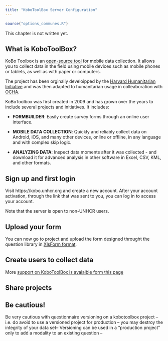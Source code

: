 ```yaml
---
title: "KoboToolBox Server Configuration"
---
```


```r
source("options_communes.R")
```

<div class="important">
This chapter is not written yet.
</div>


##  What is KoboToolBox?
KoBo Toolbox is an [open-source tool](https://github.com/kobotoolbox) for mobile data collection. It allows you to collect data in the field using mobile devices such as mobile phones or tablets, as well as with paper or computers.

The project has been orginally develoipped by the [Harvard Humanitarian Initiative](http://hhi.harvard.edu/research/kobotoolbox) and was then adapted to humanitarian usage in colleaboration with [OCHA](https://www.humanitarianresponse.info/en/applications/kobotoolbox).


KoBoToolbox was first created in 2009 and has grown over the years to include several projects and initiatives. It includes:  

 * __FORMBUILDER__: Easily create survey forms through an online user interface.  

 * __MOBILE DATA COLLECTION__: Quickly and reliably collect data on Android, iOS, and many other devices, online or offline, in any language and with complex skip logic. 

 * __ANALYZING DATA__: Inspect data moments after it was collected - and download it for advanced analysis in other software in Excel, CSV, KML, and other formats.

## Sign up and first login

Visit https://kobo.unhcr.org and create a new account. After your account activation, through the link that was sent to you, you can log in to access your account.

Note that the server is open to non-UNHCR users.

## Upload your form

You can now go to project and upload the form designed throught the question library in [XlsForm format](http://xslform.org).

## Create users to collect data

More [support on KoboToolBox is avaialble form this page](http://support.kobotoolbox.org/)

## Share projects 

## Be cautious!

Be very cautious with questionnaire versioning on a kobotoolbox project -- i.e. do avoid to use a versioned project for production -- you may destroy the integrity of your data set-- Versioning can be used in a "production project" only to add a modality to an existing question --

